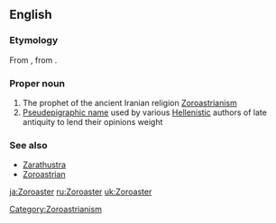 ==English==
{{wikipedia}}

===Etymology===
From {{etyl|grc}} {{term|sc=Grek|Ζωροάστρης|tr=Zōroastrēs}}, from {{etyl|ae}} {{term|sc=Avst|𐬰𐬀𐬭𐬀𐬚𐬎𐬱𐬙𐬭𐬋|tr=Zaraθuštrō|lang=ae}}.

===Proper noun===
{{en-proper noun|-}}

# The prophet of the ancient Iranian religion [[Zoroastrianism]]
# [[Pseudepigrapha|Pseudepigraphic name]] used by various [[Hellenism|Hellenistic]] authors of late antiquity to lend their opinions weight

===See also===
*[[Zarathustra]]
*[[Zoroastrian]]

[[Category:Zoroastrianism]]

[[ja:Zoroaster]]
[[ru:Zoroaster]]
[[uk:Zoroaster]]